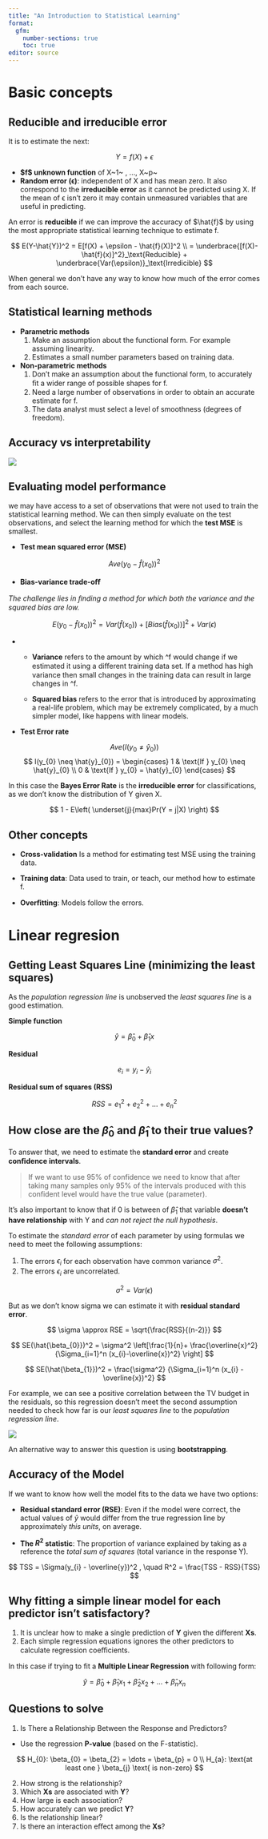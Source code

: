 ```yaml
---
title: "An Introduction to Statistical Learning"
format:
  gfm:
    number-sections: true
    toc: true
editor: source
---
```


# Basic concepts

## Reducible and irreducible error

It is to estimate the next:

$$
Y = f(X) + \epsilon
$$

-   **\$f\$ unknown function** of X\~1\~ , ..., X\~p\~
-   **Random error (ϵ)**: independent of X and has mean zero. It also correspond to the **irreducible error** as it cannot be predicted using X. If the mean of ϵ isn't zero it may contain unmeasured variables that are useful in predicting.

An error is **reducible** if we can improve the accuracy of \$\\hat{f}\$ by using the most appropriate statistical learning technique to estimate f.

$$
E(Y-\hat{Y})^2 = E[f(X) + \epsilon - \hat{f}(X)]^2 \\
= \underbrace{[f(X)- \hat{f}(x)]^2}_\text{Reducible} + 
  \underbrace{Var(\epsilon)}_\text{Irredicible}
$$

When general we don't have any way to know how much of the error comes from each source.

## Statistical learning methods

-   **Parametric methods**
    1.  Make an assumption about the functional form. For example assuming linearity.
    2.  Estimates a small number parameters based on training data.
-   **Non-parametric methods**
    1.  Don't make an assumption about the functional form, to accurately ﬁt a wider range of possible shapes for f.
    2.  Need a large number of observations in order to obtain an accurate estimate for f.
    3.  The data analyst must select a level of smoothness (degrees of freedom).

## Accuracy vs interpretability

![](img/01-accuracy-vs-interpretability.png){fig-align="center"}

## Evaluating model performance

we may have access to a set of observations that were not used to train the statistical learning method. We can then simply evaluate on the test observations, and select the learning method for which the **test MSE** is smallest.

-   **Test mean squared error (MSE)**

$$
Ave(y_{0}-\hat{f}(x_{0}))^2
$$

-   **Bias-variance trade-oﬀ**

*The challenge lies in ﬁnding a method for which both the variance and the squared bias are low.*

$$
E(y_{0} - \hat{f}(x_{0}))^2 = 
Var(\hat{f}(x_{0})) + 
[Bias(\hat{f}(x_{0}))]^2 + 
Var(\epsilon)
$$

-   

    -   **Variance** refers to the amount by which ^f would change if we estimated it using a diﬀerent training data set. If a method has high variance then small changes in the training data can result in large changes in ^f.

    -   **Squared bias** refers to the error that is introduced by approximating a real-life problem, which may be extremely complicated, by a much simpler model, like happens with linear models.

-   **Test Error rate**

$$
    Ave(I(y_{0} \neq \hat{y}_{0}))
$$ 
$$
     I(y_{0} \neq \hat{y}_{0}) = 
    \begin{cases}
    1 & \text{If } 
    y_{0} \neq \hat{y}_{0} \\
    0 & \text{If } y_{0} = \hat{y}_{0}
    \end{cases}
$$

In this case the **Bayes Error Rate** is the **irreducible error** for classifications, as we don't know the distribution of Y given X.

$$
1 - 
E\left( 
\underset{j}{max}Pr(Y = j|X)
\right)
$$

## Other concepts

-   **Cross-validation** Is a method for estimating test MSE using the training data.

-   **Training data**: Data used to train, or teach, our method how to estimate f.

-   **Overﬁtting**: Models follow the errors.


# Linear regresion


## Getting Least Squares Line (minimizing the least squares)

As the *population regression line* is unobserved the *least squares line* is a good estimation.

**Simple function**

$$
\hat{y} = \hat{\beta}_{0} + \hat{\beta}_{1} x
$$

**Residual**

$$
e_{i} = y_{i} - \hat{y}_{i}
$$

**Residual sum of squares (RSS)**

$$
RSS = e_{1}^2 + e_{2}^2 + \dots + e_{n}^2
$$

## How close are the $\hat{\beta}_{0}$ and $\hat{\beta}_{1}$ to their true values?

To answer that, we need to estimate the **standard error** and create **conﬁdence intervals**.

> If we want to use 95% of confidence we need to know that after taking many samples only 95% of the intervals produced with this confident level would have the true value (parameter).

It's also important to know that if 0 is between of $\hat{\beta}_{1}$ that variable **doesn't have relationship** with Y and *can not reject the null hypothesis*.

To estimate the *standard error* of each parameter by using formulas we need to meet the following assumptions:

1. The errors $\epsilon_{i}$ for each observation have common variance $\sigma^2$.
2. The errors $\epsilon_{i}$ are uncorrelated.

$$
\sigma^2 = Var(\epsilon)
$$

But as we don't know sigma we can estimate it with **residual standard error**.

$$
\sigma \approx RSE = \sqrt{\frac{RSS}{(n-2)}}
$$

$$
SE(\hat{\beta_{0}})^2 = \sigma^2 
                       \left[\frac{1}{n}+
                             \frac{\overline{x}^2}
                                  {\Sigma_{i=1}^n (x_{i}-\overline{x})^2} 
                       \right]
$$


$$
SE(\hat{\beta_{1}})^2 = \frac{\sigma^2}
                             {\Sigma_{i=1}^n (x_{i} - \overline{x})^2}
$$

For example, we can see a positive correlation between the TV budget in the residuals, so this regression doesn't meet the second assumption needed to check how far is our *least squares line* to the *population regression line*.

![](img/02-residuals-sales-tv.png){fig-align="center"}

An alternative way to answer this question is using **bootstrapping**.


## Accuracy of the Model

If we want to know how well the model fits to the data we have two options:

- **Residual standard error (RSE)**: Even if the model were correct, the actual values of $\hat{y}$ would differ from the true regression line by approximately *this units*, on average.

- **The $R^2$ statistic**: The proportion of variance explained by taking as a reference the *total sum of squares* (total variance in the response Y).

$$
TSS = \Sigma(y_{i} - \overline{y})^2 , \quad R^2 = \frac{TSS - RSS}{TSS}
$$

## Why fitting a simple linear model for each predictor isn't satisfactory?

1. It is unclear how to make a single prediction of **Y** given the different **Xs**.
2. Each simple regression equations ignores the other predictors to calculate regression coeﬃcients.

In this case if trying to fit a **Multiple Linear Regression** with following form:

$$
\hat{y} = \hat{\beta}_{0} + \hat{\beta}_{1} x_{1} + \hat{\beta}_{2} x_{2} +
          \dots + \hat{\beta}_{n} x_{n}
$$

## Questions to solve

1. Is There a Relationship Between the Response and Predictors?
  - Use the regression **P-value** (based on the F-statistic).
  
$$
H_{0}: \beta_{0} = \beta_{2} = \dots = \beta_{p} = 0 \\
H_{a}: \text{at least one } \beta_{j} \text{ is non-zero}
$$

  
2. How strong is the relationship?
3. Which **Xs** are associated with **Y**?
4. How large is each association?
5. How accurately can we predict **Y**?
6. Is the relationship linear?
7. Is there an interaction eﬀect among the **Xs**?

